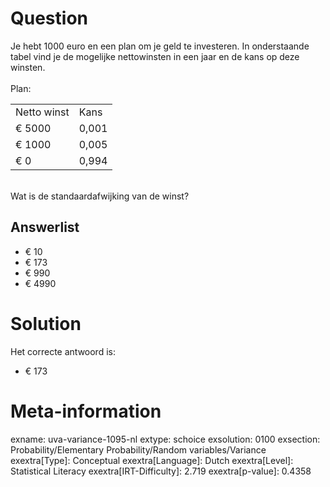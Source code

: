 Question
========

Je hebt 1000 euro en een plan om je geld te investeren. In onderstaande
tabel vind je de mogelijke nettowinsten in een jaar en de kans op deze
winsten.\
\
Plan:\

  ------------- -------
  Netto winst   Kans
  € 5000        0,001
  € 1000        0,005
  € 0           0,994
  ------------- -------

\
Wat is de standaardafwijking van de winst?

Answerlist
----------

* € 10
* € 173
* € 990
* € 4990

Solution
========

Het correcte antwoord is: 

* € 173

Meta-information
================
exname: uva-variance-1095-nl
extype: schoice
exsolution: 0100
exsection: Probability/Elementary Probability/Random variables/Variance
exextra[Type]: Conceptual
exextra[Language]: Dutch
exextra[Level]: Statistical Literacy
exextra[IRT-Difficulty]: 2.719
exextra[p-value]: 0.4358
